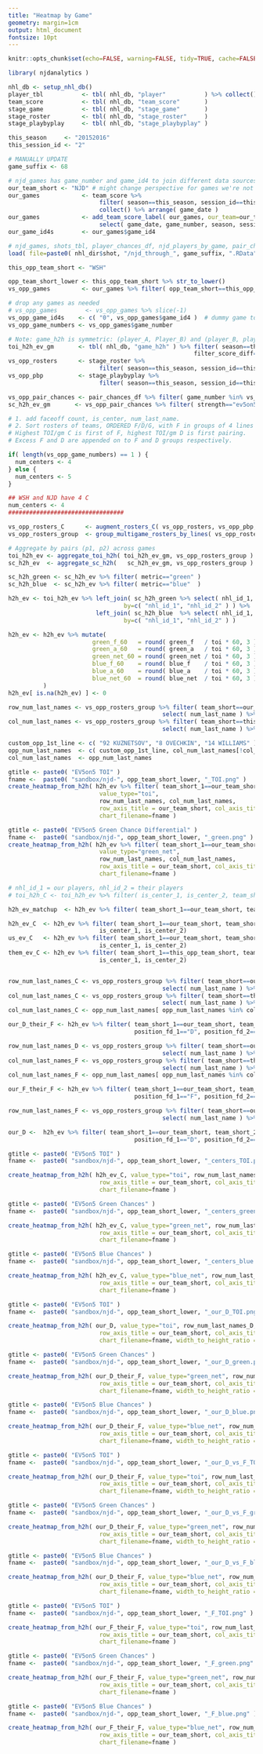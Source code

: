 ```yaml
---
title: "Heatmap by Game"
geometry: margin=1cm
output: html_document
fontsize: 10pt
---
```


```r

knitr::opts_chunk$set(echo=FALSE, warning=FALSE, tidy=TRUE, cache=FALSE, OutDec = ",")
```

```r
library( njdanalytics )

nhl_db <- setup_nhl_db()
player_tbl           <- tbl( nhl_db, "player"           ) %>% collect()
team_score           <- tbl( nhl_db, "team_score"       )
stage_game           <- tbl( nhl_db, "stage_game"       )
stage_roster         <- tbl( nhl_db, "stage_roster"     )
stage_playbyplay     <- tbl( nhl_db, "stage_playbyplay" )

this_season     <- "20152016"
this_session_id <- "2"

# MANUALLY UPDATE
game_suffix <- 68

# njd_games has game_number and game_id4 to join different data sources
our_team_short <- "NJD" # might change perspective for games we're not in?
our_games            <- team_score %>% 
                          filter( season==this_season, session_id==this_session_id, team_short==our_team_short) %>%
                          collect() %>% arrange( game_date )
our_games            <- add_team_score_label( our_games, our_team=our_team_short ) %>%
                          select( game_date, game_number, season, session_id, game_id4, ha, opp_team_short, game_label )
our_game_id4s        <- our_games$game_id4

# njd_games, shots_tbl, player_chances_df, njd_players_by_game, pair_chances_df
load( file=paste0( nhl_dir$shot, "/njd_through_", game_suffix, ".RData" ))
```


```r


this_opp_team_short <- "WSH"

opp_team_short_lower <- this_opp_team_short %>% str_to_lower()
vs_opp_games         <- our_games %>% filter( opp_team_short==this_opp_team_short )

# drop any games as needed
# vs_opp_games        <- vs_opp_games %>% slice(-1)
vs_opp_game_id4s    <- c( "0", vs_opp_games$game_id4 )  # dummy game to make the %in% filter possible
vs_opp_game_numbers <- vs_opp_games$game_number

# Note: game_h2h is symmetric: (player_A, Player_B) and (player_B, player_A) are both in table
toi_h2h_ev_gm       <- tbl( nhl_db, "game_h2h" ) %>% filter( season==this_season, game_id4 %in% vs_opp_game_id4s,
                                                     filter_score_diff=="all", filter_strength=="ev5on5") %>% collect()
vs_opp_rosters      <- stage_roster %>% 
                          filter( season==this_season, session_id==this_session_id, game_id4 %in% vs_opp_game_id4s ) %>% collect()
vs_opp_pbp          <- stage_playbyplay %>% 
                          filter( season==this_season, session_id==this_session_id, game_id4 %in% vs_opp_game_id4s ) %>% collect()

vs_opp_pair_chances <- pair_chances_df %>% filter( game_number %in% vs_opp_game_numbers ) %>% select( -starts_with( "ha_number" ))
sc_h2h_ev_gm       <- vs_opp_pair_chances %>% filter( strength=="ev5on5" )

```

```r
# 1. add faceoff count, is_center, num_last_name.  
# 2. Sort rosters of teams, ORDERED F/D/G, with F in groups of 4 lines (C first), D in 3 pairings (L then R shot).
# Highest TOI/gm C is first of F, highest TOI/gm D is first pairing.
# Excess F and D are appended on to F and D groups respectively.

if( length(vs_opp_game_numbers) == 1 ) {
  num_centers <- 4
} else {
  num_centers <- 5
}

## WSH and NJD have 4 C
num_centers <- 4
#################################

vs_opp_rosters_C      <- augment_rosters_C( vs_opp_rosters, vs_opp_pbp, player_tbl, center_fo_cutoff = num_centers  )
vs_opp_rosters_group  <- group_multigame_rosters_by_lines( vs_opp_rosters_C, toi_h2h_ev_gm )

# Aggregate by pairs (p1, p2) across games
toi_h2h_ev <- aggregate_toi_h2h( toi_h2h_ev_gm, vs_opp_rosters_group )
sc_h2h_ev  <- aggregate_sc_h2h(   sc_h2h_ev_gm, vs_opp_rosters_group )

sc_h2h_green <- sc_h2h_ev %>% filter( metric=="green" )
sc_h2h_blue  <- sc_h2h_ev %>% filter( metric=="blue"  )

h2h_ev <- toi_h2h_ev %>% left_join( sc_h2h_green %>% select( nhl_id_1, nhl_id_2, green_f=scf, green_a=sca, green_net=sc_net ),
                                 by=c( "nhl_id_1", "nhl_id_2" ) ) %>% 
                         left_join( sc_h2h_blue  %>% select( nhl_id_1, nhl_id_2, blue_f=scf,  blue_a=sca,  blue_net=sc_net ),
                                 by=c( "nhl_id_1", "nhl_id_2" ) )

h2h_ev <- h2h_ev %>% mutate(
                        green_f_60   = round( green_f   / toi * 60, 3 ),
                        green_a_60   = round( green_a   / toi * 60, 3 ),
                        green_net_60 = round( green_net / toi * 60, 3 ),
                        blue_f_60    = round( blue_f    / toi * 60, 3 ),
                        blue_a_60    = round( blue_a    / toi * 60, 3 ),
                        blue_net_60  = round( blue_net  / toi * 60, 3 )
          )
h2h_ev[ is.na(h2h_ev) ] <- 0

```


```r

row_num_last_names <- vs_opp_rosters_group %>% filter( team_short==our_team_short,      position_fd != "G" ) %>% 
                                            select( num_last_name ) %>% unlist(use.names = F)
col_num_last_names <- vs_opp_rosters_group %>% filter( team_short==this_opp_team_short, position_fd != "G" ) %>% 
                                            select( num_last_name ) %>% unlist(use.names = F)

custom_opp_1st_line <- c( "92 KUZNETSOV", "8 OVECHKIN", "14 WILLIAMS" )
opp_num_last_names  <- c( custom_opp_1st_line, col_num_last_names[!col_num_last_names %in% custom_opp_1st_line])
col_num_last_names  <- opp_num_last_names

gtitle <- paste0( "EV5on5 TOI" )
fname <-  paste0( "sandbox/njd-", opp_team_short_lower, "_TOI.png" )
create_heatmap_from_h2h( h2h_ev %>% filter( team_short_1==our_team_short, team_short_2==this_opp_team_short ),
                          value_type="toi", 
                          row_num_last_names, col_num_last_names,
                          row_axis_title = our_team_short, col_axis_title = this_opp_team_short, chart_title = gtitle,
                          chart_filename=fname )

gtitle <- paste0( "EV5on5 Green Chance Differential" )
fname <-  paste0( "sandbox/njd-", opp_team_short_lower, "_green.png" )
create_heatmap_from_h2h( h2h_ev %>% filter( team_short_1==our_team_short, team_short_2==this_opp_team_short ),
                          value_type="green_net", 
                          row_num_last_names, col_num_last_names,
                          row_axis_title = our_team_short, col_axis_title = this_opp_team_short, chart_title = gtitle,
                          chart_filename=fname )
```



```r
# nhl_id_1 = our players, nhl_id_2 = their players
# toi_h2h_C <- toi_h2h_ev %>% filter( is_center_1, is_center_2, team_short_1==our_team_short, team_short_2==this_opp_team_short )

h2h_ev_matchup  <- h2h_ev %>% filter( team_short_1==our_team_short, team_short_2==this_opp_team_short )

h2h_ev_C  <- h2h_ev %>% filter( team_short_1==our_team_short, team_short_2==this_opp_team_short,
                          is_center_1, is_center_2)
us_ev_C   <- h2h_ev %>% filter( team_short_1==our_team_short, team_short_2==our_team_short,
                          is_center_1, is_center_2)
them_ev_C <- h2h_ev %>% filter( team_short_1==this_opp_team_short, team_short_2==this_opp_team_short,
                          is_center_1, is_center_2)


row_num_last_names_C <- vs_opp_rosters_group %>% filter( team_short==our_team_short, is_center ) %>% 
                                            select( num_last_name ) %>% unlist(use.names = F)
col_num_last_names_C <- vs_opp_rosters_group %>% filter( team_short==this_opp_team_short, is_center ) %>% 
                                            select( num_last_name ) %>% unlist(use.names = F)
col_num_last_names_C <- opp_num_last_names[ opp_num_last_names %in% col_num_last_names_C ]
```

```r
our_D_their_F <- h2h_ev %>% filter( team_short_1==our_team_short, team_short_2==this_opp_team_short,
                                    position_fd_1=="D", position_fd_2=="F" )

row_num_last_names_D <- vs_opp_rosters_group %>% filter( team_short==our_team_short, position_fd=="D" ) %>% 
                                            select( num_last_name ) %>% unlist(use.names = F)
col_num_last_names_F <- vs_opp_rosters_group %>% filter( team_short==this_opp_team_short,  position_fd=="F" ) %>% 
                                            select( num_last_name ) %>% unlist(use.names = F)
col_num_last_names_F <- opp_num_last_names[ opp_num_last_names %in% col_num_last_names_F ]
```

```r
our_F_their_F <- h2h_ev %>% filter( team_short_1==our_team_short, team_short_2==this_opp_team_short,
                                    position_fd_1=="F", position_fd_2=="F" )

row_num_last_names_F <- vs_opp_rosters_group %>% filter( team_short==our_team_short, position_fd=="F" ) %>% 
                                            select( num_last_name ) %>% unlist(use.names = F)
```

```r
our_D <-  h2h_ev %>% filter( team_short_1==our_team_short, team_short_2==our_team_short,
                                    position_fd_1=="D", position_fd_2=="D" )
```


```r
gtitle <- paste0( "EV5on5 TOI" )
fname <-  paste0( "sandbox/njd-", opp_team_short_lower, "_centers_TOI.png" )

create_heatmap_from_h2h( h2h_ev_C, value_type="toi", row_num_last_names_C, col_num_last_names_C,
                          row_axis_title = our_team_short, col_axis_title = this_opp_team_short, chart_title = gtitle,
                          chart_filename=fname )

gtitle <- paste0( "EV5on5 Green Chances" )
fname <-  paste0( "sandbox/njd-", opp_team_short_lower, "_centers_green.png" )

create_heatmap_from_h2h( h2h_ev_C, value_type="green_net", row_num_last_names_C, col_num_last_names_C,
                          row_axis_title = our_team_short, col_axis_title = this_opp_team_short, chart_title = gtitle,
                          chart_filename=fname )

gtitle <- paste0( "EV5on5 Blue Chances" )
fname <-  paste0( "sandbox/njd-", opp_team_short_lower, "_centers_blue.png" )

create_heatmap_from_h2h( h2h_ev_C, value_type="blue_net", row_num_last_names_C, col_num_last_names_C,
                          row_axis_title = our_team_short, col_axis_title = this_opp_team_short, chart_title = gtitle,
                          chart_filename=fname )
```


```r
gtitle <- paste0( "EV5on5 TOI" )
fname <-  paste0( "sandbox/njd-", opp_team_short_lower, "_our_D_TOI.png" )

create_heatmap_from_h2h( our_D, value_type="toi", row_num_last_names_D, row_num_last_names_D,
                          row_axis_title = our_team_short, col_axis_title = this_opp_team_short, chart_title = gtitle,
                          chart_filename=fname, width_to_height_ratio = 2 )

gtitle <- paste0( "EV5on5 Green Chances" )
fname <-  paste0( "sandbox/njd-", opp_team_short_lower, "_our_D_green.png" )

create_heatmap_from_h2h( our_D_their_F, value_type="green_net", row_num_last_names_D, col_num_last_names_F,
                          row_axis_title = our_team_short, col_axis_title = this_opp_team_short, chart_title = gtitle,
                          chart_filename=fname, width_to_height_ratio = 2 )

gtitle <- paste0( "EV5on5 Blue Chances" )
fname <-  paste0( "sandbox/njd-", opp_team_short_lower, "_our_D_blue.png" )

create_heatmap_from_h2h( our_D_their_F, value_type="blue_net", row_num_last_names_D, col_num_last_names_F,
                          row_axis_title = our_team_short, col_axis_title = this_opp_team_short, chart_title = gtitle,
                          chart_filename=fname, width_to_height_ratio = 2 )
```


```r
gtitle <- paste0( "EV5on5 TOI" )
fname <-  paste0( "sandbox/njd-", opp_team_short_lower, "_our_D_vs_F_TOI.png" )

create_heatmap_from_h2h( our_D_their_F, value_type="toi", row_num_last_names_D, col_num_last_names_F,
                          row_axis_title = our_team_short, col_axis_title = this_opp_team_short, chart_title = gtitle,
                          chart_filename=fname, width_to_height_ratio = 2 )

gtitle <- paste0( "EV5on5 Green Chances" )
fname <-  paste0( "sandbox/njd-", opp_team_short_lower, "_our_D_vs_F_green.png" )

create_heatmap_from_h2h( our_D_their_F, value_type="green_net", row_num_last_names_D, col_num_last_names_F,
                          row_axis_title = our_team_short, col_axis_title = this_opp_team_short, chart_title = gtitle,
                          chart_filename=fname, width_to_height_ratio = 2 )

gtitle <- paste0( "EV5on5 Blue Chances" )
fname <-  paste0( "sandbox/njd-", opp_team_short_lower, "_our_D_vs_F_blue.png" )

create_heatmap_from_h2h( our_D_their_F, value_type="blue_net", row_num_last_names_D, col_num_last_names_F,
                          row_axis_title = our_team_short, col_axis_title = this_opp_team_short, chart_title = gtitle,
                          chart_filename=fname, width_to_height_ratio = 2 )
```

```r
gtitle <- paste0( "EV5on5 TOI" )
fname <-  paste0( "sandbox/njd-", opp_team_short_lower, "_F_TOI.png" )

create_heatmap_from_h2h( our_F_their_F, value_type="toi", row_num_last_names_F, col_num_last_names_F,
                          row_axis_title = our_team_short, col_axis_title = this_opp_team_short, chart_title = gtitle,
                          chart_filename=fname )

gtitle <- paste0( "EV5on5 Green Chances" )
fname <-  paste0( "sandbox/njd-", opp_team_short_lower, "_F_green.png" )

create_heatmap_from_h2h( our_F_their_F, value_type="green_net", row_num_last_names_F, col_num_last_names_F,
                          row_axis_title = our_team_short, col_axis_title = this_opp_team_short, chart_title = gtitle,
                          chart_filename=fname )

gtitle <- paste0( "EV5on5 Blue Chances" )
fname <-  paste0( "sandbox/njd-", opp_team_short_lower, "_F_blue.png" )

create_heatmap_from_h2h( our_F_their_F, value_type="blue_net", row_num_last_names_F, col_num_last_names_F,
                          row_axis_title = our_team_short, col_axis_title = this_opp_team_short, chart_title = gtitle,
                          chart_filename=fname )
```
